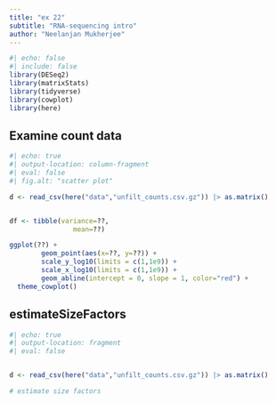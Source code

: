 ```yaml
---
title: "ex 22"
subtitle: "RNA-sequencing intro"
author: "Neelanjan Mukherjee"
---
```



```r
#| echo: false
#| include: false
library(DESeq2)
library(matrixStats)
library(tidyverse)
library(cowplot)
library(here)
```


## Examine count data {.smaller}

```r
#| echo: true
#| output-location: column-fragment
#| eval: false
#| fig.alt: "scatter plot"

d <- read_csv(here("data","unfilt_counts.csv.gz")) |> as.matrix()


df <- tibble(variance=??,
                mean=??)

ggplot(??) +
        geom_point(aes(x=??, y=??)) +
        scale_y_log10(limits = c(1,1e9)) +
        scale_x_log10(limits = c(1,1e9)) +
        geom_abline(intercept = 0, slope = 1, color="red") +
  theme_cowplot()

```

## estimateSizeFactors {.smaller}


```r
#| echo: true
#| output-location: fragment
#| eval: false


d <- read_csv(here("data","unfilt_counts.csv.gz")) |> as.matrix()

# estimate size factors


```
